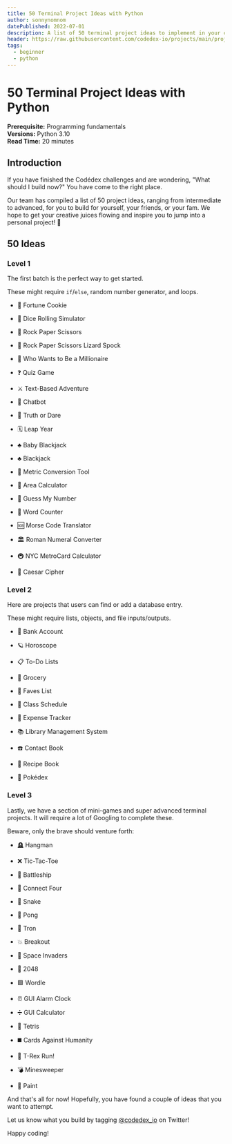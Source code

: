 ```yaml
---
title: 50 Terminal Project Ideas with Python
author: sonnynomnom
datePublished: 2022-07-01
description: A list of 50 terminal project ideas to implement in your choice of programming language
header: https://raw.githubusercontent.com/codedex-io/projects/main/projects/50-terminal-project-ideas-using-python/header.png
tags:
  - beginner
  - python
---
```


# 50 Terminal Project Ideas with Python

<AuthorAvatar author_name="Sonny Li" author_avatar="/images/sonny_avatar.png" username="sonny" />

<BannerImage link="https://raw.githubusercontent.com/codedex-io/projects/main/projects/50-terminal-project-ideas-using-python/header.png" description="Title Image" />

**Prerequisite:** Programming fundamentals  
**Versions:** Python 3.10  
**Read Time:** 20 minutes

## Introduction

If you have finished the Codédex challenges and are wondering, "What should I build now?" You have come to the right place.

Our team has compiled a list of 50 project ideas, ranging from intermediate to advanced, for you to build for yourself, your friends, or your fam. We hope to get your creative juices flowing and inspire you to jump into a personal project! 🐍

## 50 Ideas

### Level 1

The first batch is the perfect way to get started.

These might require `if`/`else`, random number generator, and loops.

- 🥠 Fortune Cookie

- 🎲 Dice Rolling Simulator

- 🫱 Rock Paper Scissors

- 🫱 Rock Paper Scissors Lizard Spock

- 🤑 Who Wants to Be a Millionaire

- ❓ Quiz Game

- ⚔️ Text-Based Adventure

- 🤖 Chatbot

- 🙈 Truth or Dare

- 🗓 Leap Year

- ♣️ Baby Blackjack

- ♣️ Blackjack

- 📏 Metric Conversion Tool

- 📐 Area Calculator

- 🔢 Guess My Number

- 🔡 Word Counter

- 🆘 Morse Code Translator

- 🏛 Roman Numeral Converter

- 🚇 NYC MetroCard Calculator

- 🔐 Caesar Cipher

### Level 2

Here are projects that users can find or add a database entry.

These might require lists, objects, and file inputs/outputs.

- 🏦 Bank Account

- 🪐 Horoscope

- 📋 To-Do Lists

- 🛒 Grocery

- 💖 Faves List

- 📝 Class Schedule

- 💸 Expense Tracker

- 📚 Library Management System

- ☎️ Contact Book

- 🍲 Recipe Book

- 🔎 Pokédex

### Level 3

Lastly, we have a section of mini-games and super advanced terminal projects. It will require a lot of Googling to complete these.

Beware, only the brave should venture forth:

- 🪦 Hangman

- ❌ Tic-Tac-Toe

- 🚢 Battleship

- 🔴 Connect Four

- 🐍 Snake

- 🏓 Pong

- 💨 Tron

- 💥 Breakout

- 👾 Space Invaders

- 🧠 2048

- 🟩 Wordle

- ⏰ GUI Alarm Clock

- ➗ GUI Calculator

- 🧱 Tetris

- ◼️ Cards Against Humanity

- 🦖 T-Rex Run!

- 💣 Minesweeper

- 🎨 Paint

And that's all for now! Hopefully, you have found a couple of ideas that you want to attempt.

Let us know what you build by tagging [@codedex_io](https://www.twitter.com/codedex_io) on Twitter!

Happy coding!
